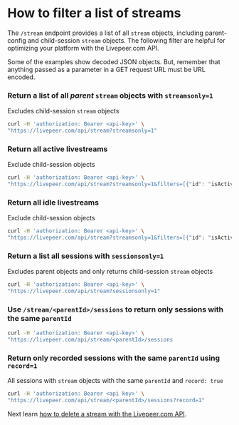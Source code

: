 
<DocsLayout title="How to filter a list of streams - Livepeer.com" description="How to filter a list of streams">

# How to filter a list of streams

The `/stream` endpoint provides a list of all `stream` objects, including parent-config and child-session `stream` objects. The following filter are helpful for optimizing your platform with the Livepeer.com API.

Some of the examples show decoded JSON objects. But, remember that anything passed as a parameter in a GET request URL must be URL encoded.

### Return a list of all *parent* `stream` objects with `streamsonly=1`
Excludes child-session `stream` objects

```bash
curl -H 'authorization: Bearer <api-key>' \
"https://livepeer.com/api/stream?streamsonly=1"
```

### Return all active livestreams
Exclude child-session objects

```bash
curl -H 'authorization: Bearer <api-key>' \
"https://livepeer.com/api/stream?streamsonly=1&filters=[{"id": "isActive", "value": true}]"
```

### Return all idle livestreams
Exclude child-session objects
```bash
curl -H 'authorization: Bearer <api-key>' \
"https://livepeer.com/api/stream?streamsonly=1&filters=[{"id": "isActive", "value": false}]"
```

### Return a list all sessions with `sessionsonly=1`
Excludes parent objects and only returns child-session `stream` objects

```bash
curl -H 'authorization: Bearer <api-key>' \
"https://livepeer.com/api/stream?sessionsonly=1"
```
### Use `/stream/<parentId>/sessions` to return only sessions with the same `parentId`

```bash
curl -H 'authorization: Bearer <api-key>' \
"https://livepeer.com/api/stream/<parentId>/sessions
```

### Return only recorded sessions with the same `parentId` using `record=1`
All sessions with `stream` objects with the same `parentId` and `record: true`

```bash
curl -H 'authorization: Bearer <api key>' \
"https://livepeer.com/api/stream/<parentId>/sessions?record=1"
```

Next learn
[how to delete a stream with the Livepeer.com API](/docs/guides/api/delete-a-stream).

</DocsLayout>
